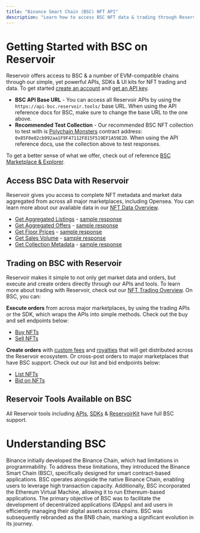 ```yaml
---
title: "Binance Smart Chain (BSC) NFT API"
description: "Learn how to access BSC NFT data & trading through Reservoir's developer tools"
---
```


# Getting Started with BSC on Reservoir

Reservoir offers access to BSC & a number of EVM-compatible chains through our simple, yet powerful APIs, SDKs & UI kits for NFT trading and data. To get started [create an account](https://dashboard.reservoir.tools/) and [get an API key](/reference/dashboard-sign-up).

* **BSC API Base URL** - You can access all Reservoir APIs by using the `https://api-bsc.reservoir.tools/` base URL. When using the API reference docs for BSC, make sure to change the base URL to the one above.
* **Recommended Test Collection** - Our recommended BSC NFT collection to test with is [Polychain Monsters](https://bscscan.com/address/0x85f0e02cb992aa1f9f47112f815f519ef1a59e2d) contract address: `0x85F0e02cb992aa1F9F47112F815F519EF1A59E2D`. When using the API reference docs, use the collection above to test responses.

To get a better sense of what we offer, check out of reference [BSC Marketplace & Explorer](https://explorer.reservoir.tools/BSC).

## Access BSC Data with Reservoir

Reservoir gives you access to complete NFT metadata and market data aggregated from across all major marketplaces, including Opensea. You can learn more about our available data in our [NFT Data Overview](/reference/nft-data-overview).

* [Get Aggregated Listings](/reference/getordersasksv5) - [sample response](https://api-bsc.reservoir.tools/orders/asks/v5?contracts=0x85F0e02cb992aa1F9F47112F815F519EF1A59E2D)
* [Get Aggregated Offers](/reference/getordersbidsv6) - [sample response](https://api-bsc.reservoir.tools/orders/bids/v6)
* [Get Floor Prices](/reference/getcollectionsv7) - [sample response](https://api-bsc.reservoir.tools/collections/v7?id=0x85F0e02cb992aa1F9F47112F815F519EF1A59E2D)
* [Get Sales Volume](/reference/getcollectionsdailyvolumesv1) - [sample response](https://api-bsc.reservoir.tools/collections/daily-volumes/v1?id=0x85F0e02cb992aa1F9F47112F815F519EF1A59E2D)
* [Get Collection Metadata](/reference/gettokensv6) - [sample response](https://api-bsc.reservoir.tools/tokens/v6?collection=0x85F0e02cb992aa1F9F47112F815F519EF1A59E2D)

## Trading on BSC with Reservoir

Reservoir makes it simple to not only get market data and orders, but execute and create orders directly through our APIs and tools. To learn more about trading with Reservoir, check out our [NFT Trading Overview](/reference/creating-and-filling-orders). On BSC, you can:

**Execute orders** from across major marketplaces, by using the trading APIs or the SDK, which wraps the APIs into simple methods. Check out the buy and sell endpoints below:

* [Buy NFTs](/reference/postexecutebuyv7)
* [Sell NFTs](/reference/postexecutesellv7)

**Create orders** with [custom fees](/docs/custom-fees) and [royalties](/docs/royalties) that will get distributed across the Reservoir ecosystem. Or cross-post orders to major marketplaces that have BSC support. Check out our list and bid endpoints below:

* [List NFTs](/reference/postexecutelistv5)
* [Bid on NFTs](/reference/postexecutebidv5)

## Reservoir Tools Available on BSC

All Reservoir tools including [APIs](/reference/overview), [SDKs](/reference/reservoir-sdk-jstsnode) & [ReservoirKit](/reference/reservoirkit) have full BSC support.

# Understanding BSC

Binance initially developed the Binance Chain, which had limitations in programmability. To address these limitations, they introduced the Binance Smart Chain (BSC), specifically designed for smart contract-based applications. BSC operates alongside the native Binance Chain, enabling users to leverage high transaction capacity. Additionally, BSC incorporated the Ethereum Virtual Machine, allowing it to run Ethereum-based applications. The primary objective of BSC was to facilitate the development of decentralized applications (DApps) and aid users in efficiently managing their digital assets across chains. BSC was subsequently rebranded as the BNB chain, marking a significant evolution in its journey.
